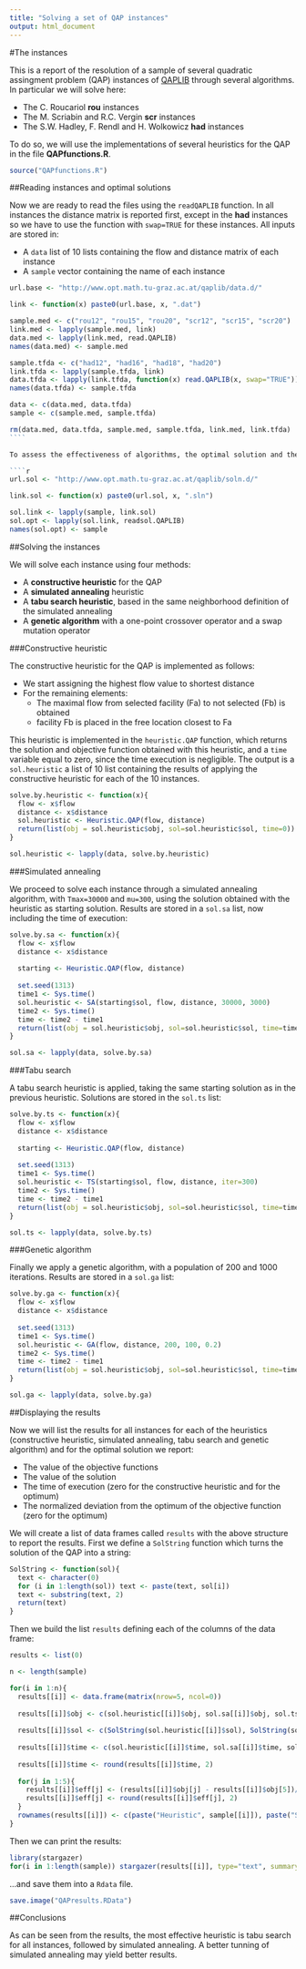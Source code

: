 ```yaml
---
title: "Solving a set of QAP instances"
output: html_document
---
```

#The instances

This is a report of the resolution of a sample of several quadratic assingment problem (QAP) instances  of [QAPLIB](http://www.opt.math.tu-graz.ac.at/qaplib/) through several algorithms. In particular we will solve here:

* The C. Roucariol **rou** instances
* The M. Scriabin and R.C. Vergin **scr** instances
* The S.W. Hadley, F. Rendl and H. Wolkowicz **had** instances 

To do so, we will use the implementations of several heuristics for the QAP in the file **QAPfunctions.R**.

````r
source("QAPfunctions.R")
````

##Reading instances and optimal solutions

Now we are ready to read the files using the `readQAPLIB` function. In all instances the distance matrix is reported first, except in the **had** instances so we have to use the function with `swap=TRUE` for these instances. All inputs are stored in:

* A `data` list of 10 lists containing the flow and distance matrix of each instance
* A `sample` vector containing the name of each instance

`````r
url.base <- "http://www.opt.math.tu-graz.ac.at/qaplib/data.d/"

link <- function(x) paste0(url.base, x, ".dat")

sample.med <- c("rou12", "rou15", "rou20", "scr12", "scr15", "scr20")
link.med <- lapply(sample.med, link)
data.med <- lapply(link.med, read.QAPLIB)
names(data.med) <- sample.med

sample.tfda <- c("had12", "had16", "had18", "had20")
link.tfda <- lapply(sample.tfda, link)
data.tfda <- lapply(link.tfda, function(x) read.QAPLIB(x, swap="TRUE"))
names(data.tfda) <- sample.tfda

data <- c(data.med, data.tfda)
sample <- c(sample.med, sample.tfda)

rm(data.med, data.tfda, sample.med, sample.tfda, link.med, link.tfda)
````

To assess the effectiveness of algorithms, the optimal solution and the optimal value of the objective function are read using the `readsol.QAPLIB` function:

````r
url.sol <- "http://www.opt.math.tu-graz.ac.at/qaplib/soln.d/"

link.sol <- function(x) paste0(url.sol, x, ".sln")

sol.link <- lapply(sample, link.sol)
sol.opt <- lapply(sol.link, readsol.QAPLIB)
names(sol.opt) <- sample
`````

##Solving the instances

We will solve each instance using four methods:

* A **constructive heuristic** for the QAP
* A **simulated annealing** heuristic
* A **tabu search heuristic**, based in the same neighborhood definition of the simulated annealing
* A **genetic algorithm** with a one-point crossover operator and a swap mutation operator

###Constructive heuristic

The constructive heuristic for the QAP is implemented as follows:


* We start assigning the highest flow value to shortest distance
* For the remaining elements:
    + The maximal flow from selected facility (Fa) to not selected (Fb) is obtained
    + facility Fb is placed in the free location closest to Fa


This heuristic is implemented in the `heuristic.QAP` function, which returns the solution and objective function obtained with this heuristic, and a `time` variable equal to zero, since the time execution is negligible. The output is a `sol.heuristic` a list of 10 list containing the results of applying the constructive heuristic for each of the 10 instances.


````r
solve.by.heuristic <- function(x){
  flow <- x$flow
  distance <- x$distance
  sol.heuristic <- Heuristic.QAP(flow, distance)
  return(list(obj = sol.heuristic$obj, sol=sol.heuristic$sol, time=0))
}

sol.heuristic <- lapply(data, solve.by.heuristic)
``````

###Simulated annealing

We proceed to solve each instance through a simulated annealing algorithm, with `Tmax=30000` and `mu=300`, using the solution obtained with the heuristic as starting solution. Results are stored in a `sol.sa` list, now including the time of execution:

````r
solve.by.sa <- function(x){
  flow <- x$flow
  distance <- x$distance
  
  starting <- Heuristic.QAP(flow, distance)
  
  set.seed(1313)
  time1 <- Sys.time()
  sol.heuristic <- SA(starting$sol, flow, distance, 30000, 3000)
  time2 <- Sys.time()
  time <- time2 - time1
  return(list(obj = sol.heuristic$obj, sol=sol.heuristic$sol, time=time))
}

sol.sa <- lapply(data, solve.by.sa)
`````

###Tabu search

A tabu search heuristic is applied, taking the same starting solution as in the previous heuristic. Solutions are stored in the `sol.ts` list:

````r
solve.by.ts <- function(x){
  flow <- x$flow
  distance <- x$distance
  
  starting <- Heuristic.QAP(flow, distance)
  
  set.seed(1313)
  time1 <- Sys.time()
  sol.heuristic <- TS(starting$sol, flow, distance, iter=300)
  time2 <- Sys.time()
  time <- time2 - time1
  return(list(obj = sol.heuristic$obj, sol=sol.heuristic$sol, time=time))
}

sol.ts <- lapply(data, solve.by.ts)
`````

###Genetic algorithm

Finally we apply a genetic algorithm, with a population of 200 and 1000 iterations. Results are stored in a `sol.ga` list:

````r
solve.by.ga <- function(x){
  flow <- x$flow
  distance <- x$distance
  
  set.seed(1313)
  time1 <- Sys.time()
  sol.heuristic <- GA(flow, distance, 200, 100, 0.2)
  time2 <- Sys.time()
  time <- time2 - time1
  return(list(obj = sol.heuristic$obj, sol=sol.heuristic$sol, time=time))
}

sol.ga <- lapply(data, solve.by.ga) 
````

##Displaying the results

Now we will list the results for all instances for each of the heuristics (constructive heuristic, simulated annealing, tabu search and genetic algorithm) and for the optimal solution we report:

* The value of the objective functions
* The value of the solution
* The time of execution (zero for the constructive heuristic and for the optimum)
* The normalized deviation from the optimum of the objective function (zero for the optimum)

We will create a list of data frames called `results` with the above structure to report the results. First we define a `SolString` function which turns the solution of the QAP into a string:

````r
SolString <- function(sol){
  text <- character(0)
  for (i in 1:length(sol)) text <- paste(text, sol[i])
  text <- substring(text, 2)
  return(text)
}
````

Then we build the list `results` defining each of the columns of the data frame:

````r
results <- list(0)

n <- length(sample)

for(i in 1:n){
  results[[i]] <- data.frame(matrix(nrow=5, ncol=0))
  
  results[[i]]$obj <- c(sol.heuristic[[i]]$obj, sol.sa[[i]]$obj, sol.ts[[i]]$obj, sol.ga[[i]]$obj, sol.opt[[i]]$obj)
  
  results[[i]]$sol <- c(SolString(sol.heuristic[[i]]$sol), SolString(sol.sa[[i]]$sol), SolString(sol.ts[[i]]$sol), SolString(sol.ga[[i]]$sol), SolString(sol.opt[[i]]$sol))
  
  results[[i]]$time <- c(sol.heuristic[[i]]$time, sol.sa[[i]]$time, sol.ts[[i]]$time, sol.ga[[i]]$time, sol.opt[[i]]$time)
  
  results[[i]]$time <- round(results[[i]]$time, 2)
  
  for(j in 1:5){
    results[[i]]$eff[j] <- (results[[i]]$obj[j] - results[[i]]$obj[5])/results[[i]]$obj[5]
    results[[i]]$eff[j] <- round(results[[i]]$eff[j], 2)
  }
  rownames(results[[i]]) <- c(paste("Heuristic", sample[[i]]), paste("Sim. Annealing", sample[[i]]), paste("Tabu", sample[[i]]), paste("Genetic", sample[[i]]), paste("Optimal", sample[[i]]))
}
````

Then we can print the results:

````r
library(stargazer)
for(i in 1:length(sample)) stargazer(results[[i]], type="text", summary=FALSE)
````

...and save them into a `Rdata` file.

```r
save.image("QAPresults.RData")
```

##Conclusions

As can be seen from the results, the most effective heuristic is tabu search for all instances, followed by simulated annealing. A better tunning of simulated annealing may yield better results.

